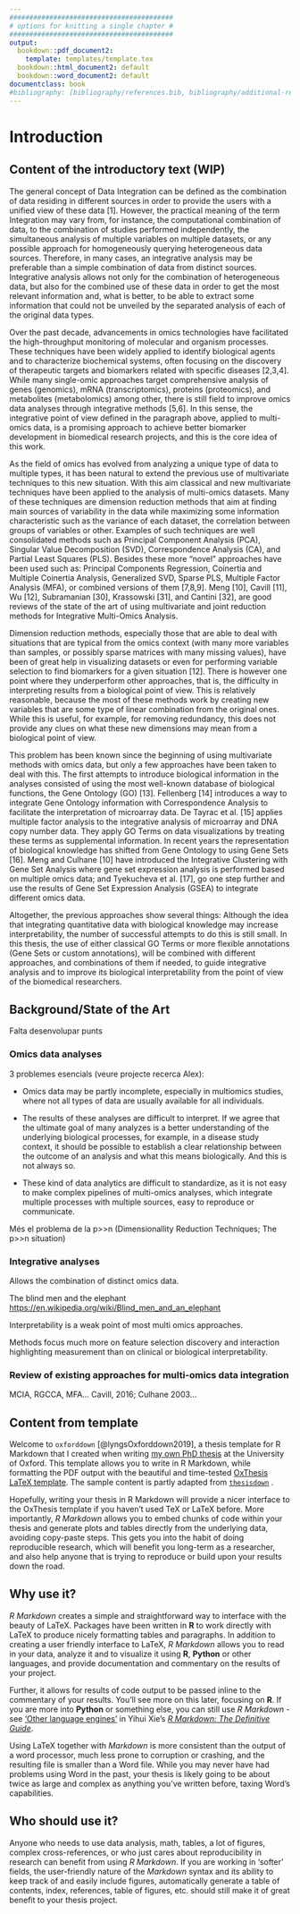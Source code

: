 ```yaml
---
#########################################
# options for knitting a single chapter #
#########################################
output:
  bookdown::pdf_document2:
    template: templates/template.tex
  bookdown::html_document2: default
  bookdown::word_document2: default
documentclass: book
#bibliography: [bibliography/references.bib, bibliography/additional-references.bib]
---
```


# Introduction {#intro}
\chaptermark{Introduction}
\minitoc <!-- this will include a mini table of contents-->

<!-- For PDF output, include these two LaTeX commands after unnumbered chapter headings, otherwise the mini table of contents 
```{=tex}
\adjustmtc
\markboth{Introduction}{}
```
 and the running header will show the previous chapter -->


## Content of the introductory text (WIP)

The general concept of Data Integration can be defined as the combination of data residing in different sources in order to provide the users with a unified view of these data [1]. However, the practical meaning of the term Integration may vary from, for instance, the computational combination of data, to the combination of studies performed independently, the simultaneous analysis of multiple variables on multiple datasets, or any possible approach for homogeneously querying heterogeneous data sources. Therefore, in many cases, an integrative analysis may be preferable than a simple combination of data from distinct sources. Integrative analysis allows not only for the combination of heterogeneous data, but also for the combined use of these data in order to get the most relevant information and, what is better, to be able to extract some information that could not be unveiled by the separated analysis of each of the original data types.

Over the past decade, advancements in omics technologies have facilitated the high-throughput monitoring of molecular and organism processes. These techniques have been widely applied to identify biological agents and to characterize biochemical systems, often focusing on the discovery of therapeutic targets and biomarkers related with specific diseases [2,3,4]. While many single-omic approaches target comprehensive analysis of genes (genomics), mRNA (transcriptomics), proteins (proteomics), and metabolites (metabolomics) among other, there is still field to improve omics data analyses through integrative methods [5,6]. In this sense, the integrative point of view defined in the paragraph above, applied to multi-omics data, is a promising approach to achieve better biomarker development in biomedical research projects, and this is the core idea of this work.

As the field of omics has evolved from analyzing a unique type of data to multiple types, it has been natural to extend the previous use of multivariate techniques to this new situation. With this aim classical and new multivariate techniques have been applied to the analysis of multi-omics datasets. Many of these techniques are dimension reduction methods that aim at finding main sources of variability in the data while maximizing some information characteristic such as the variance of each dataset, the correlation between groups of variables or other. Examples of such techniques are well consolidated methods such as Principal Component Analysis (PCA), Singular Value Decomposition (SVD), Correspondence Analysis (CA), and Partial Least Squares (PLS). Besides these more “novel” approaches have been used such as: Principal Components Regression, Coinertia and Multiple Coinertia Analysis, Generalized SVD, Sparse PLS, Multiple Factor Analysis (MFA), or combined versions of them [7,8,9]. Meng [10], Cavill [11], Wu [12], Subramanian [30], Krassowski [31], and Cantini [32], are good reviews of the state of the art of using multivariate and joint reduction methods for Integrative Multi-Omics Analysis.

Dimension reduction methods, especially those that are able to deal with situations that are typical from the omics context (with many more variables than samples, or possibly sparse matrices with many missing values), have been of great help in visualizing datasets or even for performing variable selection to find biomarkers for a given situation [12]. There is however one point where they underperform other approaches, that is, the difficulty in interpreting results from a biological point of view. This is relatively reasonable, because the most of these methods work by creating new variables that are some type of linear combination from the original ones. While this is useful, for example, for removing redundancy, this does not provide any clues on what these new dimensions may mean from a biological point of view.

This problem has been known since the beginning of using multivariate methods with omics data, but only a few approaches have been taken to deal with this. The first attempts to introduce biological information in the analyses consisted of using the most well-known database of biological functions, the Gene Ontology (GO) [13]. Fellenberg [14] introduces a way to integrate Gene Ontology information with Correspondence Analysis to facilitate the interpretation of microarray data. De Tayrac et al. [15] applies multiple factor analysis to the integrative analysis of microarray and DNA copy number data. They apply GO Terms on data visualizations by treating these terms as supplemental information. In recent years the representation of biological knowledge has shifted from Gene Ontology to using Gene Sets [16]. Meng and Culhane [10] have introduced the Integrative Clustering with Gene Set Analysis where gene set expression analysis is performed based on multiple omics data; and Tyekucheva et al. [17], go one step further and use the results of Gene Set Expression Analysis (GSEA) to integrate different omics data.

Altogether, the previous approaches show several things: Although the idea that integrating quantitative data with biological knowledge may increase interpretability, the number of successful attempts to do this is still small. In this thesis, the use of either classical GO Terms or more flexible annotations (Gene Sets or custom annotations), will be combined with different approaches, and combinations of them if needed, to guide integrative analysis and to improve its biological interpretability from the point of view of the biomedical researchers.


## Background/State of the Art
Falta desenvolupar punts

### Omics data analyses

3 problemes esencials (veure projecte recerca Alex):

 * Omics data may be partly incomplete, especially in multiomics studies, where not all types of data are usually available for all individuals.

* The results of these analyses are difficult to interpret. If we agree that the ultimate goal of many analyzes is a better understanding of the underlying biological processes, for example, in a disease study context, it should be possible to establish a clear relationship between the outcome of an analysis and what this means biologically. And this is not always so.

* These kind of data analytics are difficult to standardize, as it is not easy to make complex pipelines of multi-omics analyses, which integrate multiple processes with multiple sources, easy to reproduce or communicate.

Més el problema de la p>>n (Dimensionallity Reduction Techniques; The p>>n situation)


### Integrative analyses

Allows the combination of distinct omics data.

The blind men and the elephant [https://en.wikipedia.org/wiki/Blind_men_and_an_elephant](https://en.wikipedia.org/wiki/Blind_men_and_an_elephant)

Interpretability is a weak point of most multi omics approaches.

Methods focus much more on feature selection discovery and interaction highlighting measurement than on clinical or biological interpretability.

### Review of existing approaches for multi-omics data integration

MCIA, RGCCA, MFA... Cavill, 2016; Culhane 2003...



## Content from template

Welcome to `oxforddown` [@lyngsOxforddown2019], a thesis template for R Markdown that I created when writing [my own PhD thesis](https://ulyngs.github.io/phd-thesis/) at the University of Oxford.
This template allows you to write in R Markdown, while formatting the PDF output with the beautiful and time-tested [OxThesis LaTeX template](https://github.com/mcmanigle/OxThesis).
The sample content is partly adapted from [`thesisdown`](https://github.com/ismayc/thesisdown) .

Hopefully, writing your thesis in R Markdown will provide a nicer interface to the OxThesis template if you haven't used TeX or LaTeX before.
More importantly, *R Markdown* allows you to embed chunks of code within your thesis and generate plots and tables directly from the underlying data, avoiding copy-paste steps.
This gets you into the habit of doing reproducible research, which will benefit you long-term as a researcher, and also help anyone that is trying to reproduce or build upon your results down the road.

## Why use it?

*R Markdown* creates a simple and straightforward way to interface with the beauty of LaTeX.
Packages have been written in **R** to work directly with LaTeX to produce nicely formatting tables and paragraphs.
In addition to creating a user friendly interface to LaTeX, *R Markdown* allows you to read in your data, analyze it and to visualize it using **R**, **Python** or other languages, and provide documentation and commentary on the results of your project.\

Further, it allows for results of code output to be passed inline to the commentary of your results.
You'll see more on this later, focusing on **R**.
If you are more into **Python** or something else, you can still use *R Markdown* - see ['Other language engines'](https://bookdown.org/yihui/rmarkdown/language-engines.html) in Yihui Xie's [*R Markdown: The Definitive Guide*](https://bookdown.org/yihui/rmarkdown/language-engines.html).

Using LaTeX together with *Markdown* is more consistent than the output of a word processor, much less prone to corruption or crashing, and the resulting file is smaller than a Word file.
While you may never have had problems using Word in the past, your thesis is likely going to be about twice as large and complex as anything you've written before, taxing Word's capabilities.

## Who should use it? {.unnumbered}

Anyone who needs to use data analysis, math, tables, a lot of figures, complex cross-references, or who just cares about reproducibility in research can benefit from using *R Markdown*.
If you are working in 'softer' fields, the user-friendly nature of the *Markdown* syntax and its ability to keep track of and easily include figures, automatically generate a table of contents, index, references, table of figures, etc. should still make it of great benefit to your thesis project.

